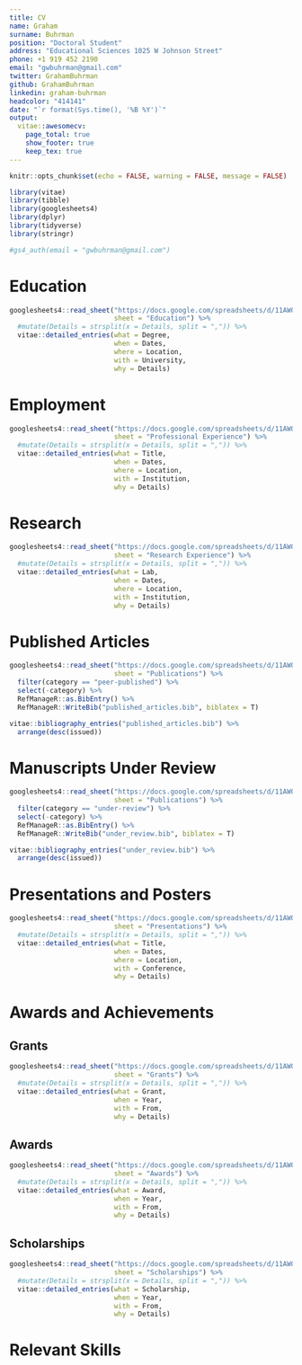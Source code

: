 ```yaml
---
title: CV
name: Graham
surname: Buhrman
position: "Doctoral Student"
address: "Educational Sciences 1025 W Johnson Street"
phone: +1 919 452 2190
email: "gwbuhrman@gmail.com"
twitter: GrahamBuhrman
github: GrahamBuhrman
linkedin: graham-buhrman
headcolor: "414141"
date: "`r format(Sys.time(), '%B %Y')`"
output: 
  vitae::awesomecv:
    page_total: true
    show_footer: true
    keep_tex: true
---
```


```r
knitr::opts_chunk$set(echo = FALSE, warning = FALSE, message = FALSE)

library(vitae)
library(tibble)
library(googlesheets4)
library(dplyr)
library(tidyverse)
library(stringr)

#gs4_auth(email = "gwbuhrman@gmail.com")

```

# Education

```r

googlesheets4::read_sheet("https://docs.google.com/spreadsheets/d/11AWQDqQletA1Jd9_lJfK1HkLcubAWxugTRLaQohbL80/edit#gid=0",
                          sheet = "Education") %>%
  #mutate(Details = strsplit(x = Details, split = ",")) %>%
  vitae::detailed_entries(what = Degree,
                          when = Dates,
                          where = Location,
                          with = University,
                          why = Details)

```

# Employment

```r

googlesheets4::read_sheet("https://docs.google.com/spreadsheets/d/11AWQDqQletA1Jd9_lJfK1HkLcubAWxugTRLaQohbL80/edit#gid=0",
                          sheet = "Professional Experience") %>%
  #mutate(Details = strsplit(x = Details, split = ",")) %>%
  vitae::detailed_entries(what = Title,
                          when = Dates,
                          where = Location,
                          with = Institution,
                          why = Details)

```

# Research

```r

googlesheets4::read_sheet("https://docs.google.com/spreadsheets/d/11AWQDqQletA1Jd9_lJfK1HkLcubAWxugTRLaQohbL80/edit#gid=0",
                          sheet = "Research Experience") %>%
  #mutate(Details = strsplit(x = Details, split = ",")) %>%
  vitae::detailed_entries(what = Lab,
                          when = Dates,
                          where = Location,
                          with = Institution,
                          why = Details)

```

# Published Articles

```r

googlesheets4::read_sheet("https://docs.google.com/spreadsheets/d/11AWQDqQletA1Jd9_lJfK1HkLcubAWxugTRLaQohbL80/edit#gid=255827046", 
                          sheet = "Publications") %>%
  filter(category == "peer-published") %>%
  select(-category) %>%
  RefManageR::as.BibEntry() %>%
  RefManageR::WriteBib("published_articles.bib", biblatex = T)

vitae::bibliography_entries("published_articles.bib") %>%
  arrange(desc(issued))

```

# Manuscripts Under Review

```r

googlesheets4::read_sheet("https://docs.google.com/spreadsheets/d/11AWQDqQletA1Jd9_lJfK1HkLcubAWxugTRLaQohbL80/edit#gid=255827046", 
                          sheet = "Publications") %>%
  filter(category == "under-review") %>%
  select(-category) %>%
  RefManageR::as.BibEntry() %>%
  RefManageR::WriteBib("under_review.bib", biblatex = T)

vitae::bibliography_entries("under_review.bib") %>%
  arrange(desc(issued))

```

\newpage

# Presentations and Posters

```r

googlesheets4::read_sheet("https://docs.google.com/spreadsheets/d/11AWQDqQletA1Jd9_lJfK1HkLcubAWxugTRLaQohbL80/edit#gid=0",
                          sheet = "Presentations") %>%
  #mutate(Details = strsplit(x = Details, split = ",")) %>%
  vitae::detailed_entries(what = Title,
                          when = Dates,
                          where = Location,
                          with = Conference,
                          why = Details)

```

# Awards and Achievements

## Grants

```r

googlesheets4::read_sheet("https://docs.google.com/spreadsheets/d/11AWQDqQletA1Jd9_lJfK1HkLcubAWxugTRLaQohbL80/edit#gid=0",
                          sheet = "Grants") %>%
  #mutate(Details = strsplit(x = Details, split = ",")) %>%
  vitae::detailed_entries(what = Grant,
                          when = Year,
                          with = From,
                          why = Details)

```

## Awards

```r

googlesheets4::read_sheet("https://docs.google.com/spreadsheets/d/11AWQDqQletA1Jd9_lJfK1HkLcubAWxugTRLaQohbL80/edit#gid=0",
                          sheet = "Awards") %>%
  #mutate(Details = strsplit(x = Details, split = ",")) %>%
  vitae::detailed_entries(what = Award,
                          when = Year,
                          with = From,
                          why = Details)

```

## Scholarships

```r

googlesheets4::read_sheet("https://docs.google.com/spreadsheets/d/11AWQDqQletA1Jd9_lJfK1HkLcubAWxugTRLaQohbL80/edit#gid=0",
                          sheet = "Scholarships") %>%
  #mutate(Details = strsplit(x = Details, split = ",")) %>%
  vitae::detailed_entries(what = Scholarship,
                          when = Year,
                          with = From,
                          why = Details)

```

# Relevant Skills

\begin{cvskills}
  \cvskill
    {Programming:}
    {Python, R, SAS, HTML/CSS}
  \cvskill
    {Data Analysis:}
    {Processing/Cleaning, Visualization, Modelling, Inference, Communication}
  \end{cvskills}
  
